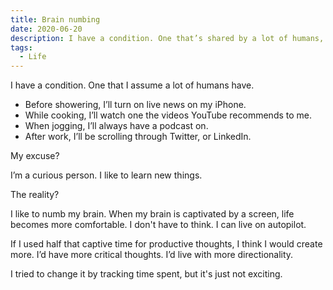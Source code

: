 ```yaml
---
title: Brain numbing
date: 2020-06-20
description: I have a condition. One that’s shared by a lot of humans, but doesn’t get talked about enough.
tags:
  - Life
---
```


I have a condition. One that I assume a lot of humans have.

- Before showering, I’ll turn on live news on my iPhone.
- While cooking, I’ll watch one the videos YouTube recommends to me.
- When jogging, I’ll always have a podcast on.
- After work, I’ll be scrolling through Twitter, or LinkedIn.

My excuse?

I’m a curious person. I like to learn new things.

The reality?

I like to numb my brain. When my brain is captivated by a screen, life becomes more comfortable. I don't have to think. I can live on autopilot.

If I used half that captive time for productive thoughts, I think I would create more. I’d have more critical thoughts. I’d live with more directionality.

I tried to change it by tracking time spent, but it's just not exciting.
